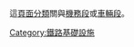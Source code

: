 這[[Wikipedia:頁面分類|頁面分類]]關與[[機務段|機務段]]或[[車輛段|車輛段]]。
{{Commonscat|Rail yards}}

[[Category:鐵路基礎設施|Category:鐵路基礎設施]]